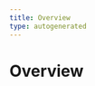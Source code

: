 ```yaml
---
title: Overview
type: autogenerated
---
```


# Overview


<div className="row">

<div className="col col--6 margin-bottom--md">
  <MyCard title="Single Node Installation" content="Coming soon..." link="/docs/quick-start/single-node-installation" />
</div>

<div className="col col--6 margin margin-bottom--md">
  <MyCard
    title="AWS Single Node Installation"
    content="Coming soon..."
    link="/docs/quick-start/aws-single-node-installation"
  />
</div>

<div className="col col--6 margin margin-bottom--md">
  <MyCard
    title="Azure Single Node Installation"
    content="Coming soon..."
    link="/docs/quick-start/azure-single-node-installation"
  />
</div>

<div className="col col--6 margin margin-bottom--md">
  <MyCard
    title="GCP Single Node Installation"
    content="Coming soon..."
    link="/docs/quick-start/gcp-single-node-installation"
  />
</div>

<div className="col col--6 margin margin-bottom--md">
  <MyCard
    title="Digital Ocean Single Node Installation"
    content="Coming soon..."
    link="/docs/quick-start/digital-ocean-single-node-installation"
  />
</div>

<div className="col col--6 margin margin-bottom--md">
  <MyCard
    title="Hetzner Single Node Installation"
    content="Coming soon..."
    link="/docs/quick-start/hetzner-single-node-installation"
  />
</div>

</div>
